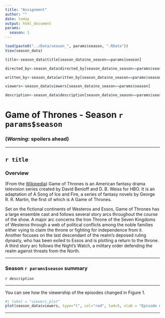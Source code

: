 ```yaml
---
title: "Assignment"
author: ""
date: today
output: html_document
params:
  season: 1
---
```


```r
load(paste0("../Data/season_", params$season, ".RData"))
View(season_data)

title<-season_data$title[season_data$no_season==params$season]

directed_by<-season_data$directed_by[season_data$no_season==params$season]

written_by<-season_data$written_by[season_data$no_season==params$season]

viewers<-season_data$viewers[season_data$no_season==params$season]

description<-season_data$description[season_data$no_season==params$season]

```

# Game of Thrones - Season `r params$season`

### __(*Warning:* spoilers ahead)__

***

## `r title`


### Overview

(From the [Wikipedia](https://en.wikipedia.org/wiki/Game_of_Thrones#Premise)) Game of Thrones is an American fantasy drama television series created by David Benioff and D. B. Weiss for HBO. It is an adaptation of A Song of Ice and Fire, a series of fantasy novels by George R. R. Martin, the first of which is A Game of Thrones.

Set on the fictional continents of Westeros and Essos, Game of Thrones has a large ensemble cast and follows several story arcs throughout the course of the show. A major arc concerns the Iron Throne of the Seven Kingdoms of Westeros through a web of political conflicts among the noble families either vying to claim the throne or fighting for independence from it. Another focuses on the last descendant of the realm's deposed ruling dynasty, who has been exiled to Essos and is plotting a return to the throne. A third story arc follows the Night's Watch, a military order defending the realm against threats from the North.

***

### Season `r params$season`  summary

`r description`

***

You can see how the viewership of the episodes changed in Figure 1.


```r
#| label = "viewers_plot"
plot(season_data$viewers, type="l", col="red", lwd=5, xlab = "Episode number", ylab = "1st day TV viewers in the US (millions)")
```


***


